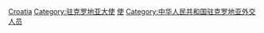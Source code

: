 {{catmore|中国驻克罗地亚大使列表}}
[[Category:中华人民共和国驻外大使|Croatia]]
[[Category:驻克罗地亚大使|Category:驻克罗地亚大使]]
[[Category:中克關係|使]]
[[Category:中华人民共和国驻克罗地亚外交人员|Category:中华人民共和国驻克罗地亚外交人员]]